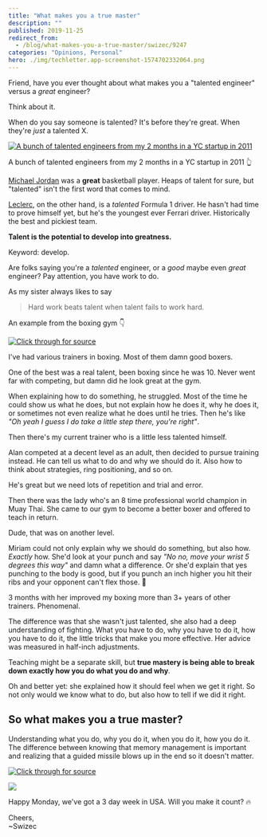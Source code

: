 ```yaml
---
title: "What makes you a true master"
description: ""
published: 2019-11-25
redirect_from:
  - /blog/what-makes-you-a-true-master/swizec/9247
categories: "Opinions, Personal"
hero: ./img/techletter.app-screenshot-1574702332064.png
---
```


Friend, have you ever thought about what makes you a "talented engineer" versus a _great_ engineer?

Think about it.

When do you say someone is talented? It's before they're great. When they're _just_ a talented X.

[![A bunch of talented engineers from my 2 months in a YC startup in 2011](./img/A-bunch-of-talented-engineers-from-my-2-months-in-a-YC-startup-in-2011b98cc1.jpeg)](https://swizec.com/blog/i-went-through-yc-as-an-intern-heres-what-i-learned/swizec/2345)

A bunch of talented engineers from my 2 months in a YC startup in 2011 👆

[Michael Jordan](https://en.wikipedia.org/wiki/Michael_Jordan) was a **great** basketball player. Heaps of talent for sure, but "talented" isn't the first word that comes to mind.

[Leclerc](https://en.wikipedia.org/wiki/Charles_Leclerc), on the other hand, is a _talented_ Formula 1 driver. He hasn't had time to prove himself yet, but he's the youngest ever Ferrari driver. Historically the best and pickiest team.

**Talent is the potential to develop into greatness.**

Keyword: develop.

Are folks saying you're a _talented_ engineer, or a _good_ maybe even _great_ engineer? Pay attention, you have work to do.

As my sister always likes to say

> Hard work beats talent when talent fails to work hard.

An example from the boxing gym 👇

[![Click through for source](./img/techletter.app-screenshot-1574702332064.png)](https://twitter.com/Swizec/status/1116518357585371137)

I've had various trainers in boxing. Most of them damn good boxers.

One of the best was a real talent, been boxing since he was 10. Never went far with competing, but damn did he look great at the gym.

When explaining how to do something, he struggled. Most of the time he could show us what he does, but not explain how he does it, why he does it, or sometimes not even realize what he does until he tries. Then he's like _"Oh yeah I guess I do take a little step there, you're right"_.

Then there's my current trainer who is a little less talented himself.

Alan competed at a decent level as an adult, then decided to pursue training instead. He can tell us what to do and why we should do it. Also how to think about strategies, ring positioning, and so on.

He's great but we need lots of repetition and trial and error.

Then there was the lady who's an 8 time professional world champion in Muay Thai. She came to our gym to become a better boxer and offered to teach in return.

Dude, that was on another level.

Miriam could not only explain why we should do something, but also how. _Exactly_ how. She'd look at your punch and say _"No no, move your wrist 5 degrees this way"_ and damn what a difference. Or she'd explain that yes punching to the body is good, but if you punch an inch higher you hit their ribs and your opponent can't flex those. 🤯

3 months with her improved my boxing more than 3+ years of other trainers. Phenomenal.

The difference was that she wasn't just talented, she also had a deep understanding of fighting. What you have to do, why you have to do it, how you have to do it, the little tricks that make you more effective. Her advice was measured in half-inch adjustments.

Teaching might be a separate skill, but **true mastery is being able to break down exactly how you do what you do and why**.

Oh and better yet: she explained how it should feel when we get it right. So not only would we know what to do, but also how to tell if we did it right.

## So what makes you a true master?

Understanding what you do, why you do it, when you do it, how you do it. The difference between knowing that memory management is important and realizing that a guided missile blows up in the end so it doesn't matter.

[![Click through for source](./img/techletter.app-screenshot-1574702330108.png)](https://twitter.com/Swizec/status/1198685494667702273)

![](./img/media-EKKTyObXUAE2wId.png)

Happy Monday, we've got a 3 day week in USA. Will you make it count? 🔥

Cheers,  
~Swizec
